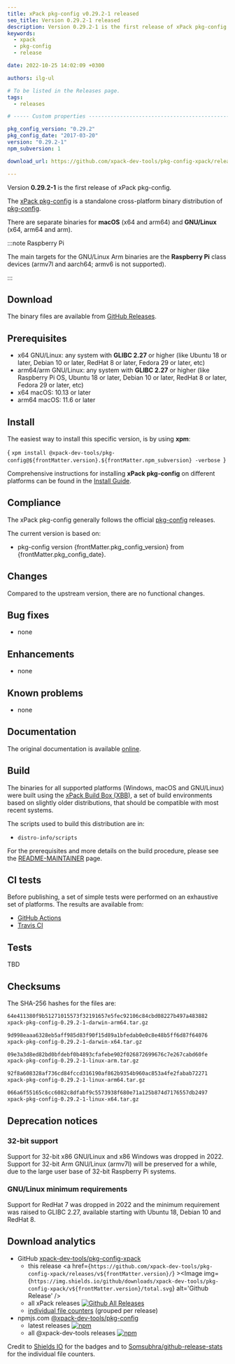 ```yaml
---
title: xPack pkg-config v0.29.2-1 released
seo_title: Version 0.29.2-1 released
description: Version 0.29.2-1 is the first release of xPack pkg-config.
keywords:
  - xpack
  - pkg-config
  - release

date: 2022-10-25 14:02:09 +0300

authors: ilg-ul

# To be listed in the Releases page.
tags:
  - releases

# ----- Custom properties -----------------------------------------------------

pkg_config_version: "0.29.2"
pkg_config_date: "2017-03-20"
version: "0.29.2-1"
npm_subversion: 1

download_url: https://github.com/xpack-dev-tools/pkg-config-xpack/releases/tag/v0.29.2-1/

---
```



Version **0.29.2-1** is the first release of xPack pkg-config.

<!-- truncate -->

<PageMetadata title={frontMatter.seo_title} />

The [xPack pkg-config](https://xpack-dev-tools.github.io/pkg-config-xpack/)
is a standalone cross-platform binary distribution of
[pkg-config](https://www.freedesktop.org/wiki/Software/pkg-config/).

There are separate binaries for
**macOS** (x64 and arm64)
and **GNU/Linux** (x64, arm64 and arm).

:::note Raspberry Pi

The main targets for the GNU/Linux Arm
binaries are the **Raspberry Pi** class devices (armv7l and aarch64;
armv6 is not supported).

:::

## Download

The binary files are available from <a href={frontMatter.download_url}>GitHub Releases</a>.

## Prerequisites

- x64 GNU/Linux: any system with **GLIBC 2.27** or higher
  (like Ubuntu 18 or later, Debian 10 or later, RedHat 8 or later,
  Fedora 29 or later, etc)
- arm64/arm GNU/Linux: any system with **GLIBC 2.27** or higher
  (like Raspberry Pi OS, Ubuntu 18 or later, Debian 10 or later, RedHat 8 or later,
  Fedora 29 or later, etc)
- x64 macOS: 10.13 or later
- arm64 macOS: 11.6 or later

## Install

The easiest way to install this specific version, is by using **xpm**:

<CodeBlock language="console"> {
`xpm install @xpack-dev-tools/pkg-config@${frontMatter.version}.${frontMatter.npm_subversion} -verbose
`} </CodeBlock>

Comprehensive instructions for installing **xPack pkg-config** on different platforms
can be found in the [Install Guide](/docs/install/).

## Compliance

The xPack pkg-config generally follows the official
[pkg-config](https://pkgconfig.freedesktop.org/releases/) releases.

The current version is based on:

- pkg-config version {frontMatter.pkg_config_version}
from {frontMatter.pkg_config_date}.

## Changes

Compared to the upstream version, there are no functional changes.

## Bug fixes

- none

## Enhancements

- none

## Known problems

- none

## Documentation

The original documentation is available
[online](https://people.freedesktop.org/~dbn/pkg-config-guide.html).

## Build

The binaries for all supported platforms
(Windows, macOS and GNU/Linux) were built using the
[xPack Build Box (XBB)](https://xpack.github.io/xbb/), a set
of build environments based on slightly older distributions, that should be
compatible with most recent systems.

The scripts used to build this distribution are in:

- `distro-info/scripts`

For the prerequisites and more details on the build procedure, please see the
[README-MAINTAINER](https://github.com/xpack-dev-tools/pkg-config-xpack/blob/xpack/README-MAINTAINER.md) page.

## CI tests

Before publishing, a set of simple tests were performed on an exhaustive
set of platforms. The results are available from:

- [GitHub Actions](https://github.com/xpack-dev-tools/pkg-config-xpack/actions/)
- [Travis CI](https://app.travis-ci.com/github/xpack-dev-tools/pkg-config-xpack/builds/)

## Tests

TBD

## Checksums

The SHA-256 hashes for the files are:

```txt
64e411380f9b51271015573f32191657e5fec92106c84cbd08227b497a483882
xpack-pkg-config-0.29.2-1-darwin-arm64.tar.gz

9d998eaaa6328eb5aff985d83f90f15d89a1bfedab0e0c8e48b5ff6d87f64076
xpack-pkg-config-0.29.2-1-darwin-x64.tar.gz

09e3a3d8ed82bd0bfdebf0b4893cfafebe902f026872699676c7e267cabd60fe
xpack-pkg-config-0.29.2-1-linux-arm.tar.gz

92f8a608328af736cd84fccd316190af862b9354b960ac853a4fe2fabab72271
xpack-pkg-config-0.29.2-1-linux-arm64.tar.gz

066a6f55165c6cc6082c8dfabf9c5573938f680e71a125b874d7176557db2497
xpack-pkg-config-0.29.2-1-linux-x64.tar.gz

```

## Deprecation notices

### 32-bit support

Support for 32-bit x86 GNU/Linux and x86 Windows was
dropped in 2022. Support for 32-bit Arm GNU/Linux (armv7l) will be preserved
for a while, due to the large user base of 32-bit Raspberry Pi systems.

### GNU/Linux minimum requirements

Support for RedHat 7 was dropped in 2022 and the
minimum requirement was raised to GLIBC 2.27, available starting
with Ubuntu 18, Debian 10 and RedHat 8.

## Download analytics

- GitHub [xpack-dev-tools/pkg-config-xpack](https://github.com/xpack-dev-tools/pkg-config-xpack/)
  - this release <a href={`https://github.com/xpack-dev-tools/pkg-config-xpack/releases/v${frontMatter.version}/`} ><Image img={`https://img.shields.io/github/downloads/xpack-dev-tools/pkg-config-xpack/v${frontMatter.version}/total.svg`} alt='Github Release' /></a>
  - all xPack releases [![Github All Releases](https://img.shields.io/github/downloads/xpack-dev-tools/pkg-config-xpack/total.svg)](https://github.com/xpack-dev-tools/pkg-config-xpack/releases/)
  - [individual file counters](https://somsubhra.github.io/github-release-stats/?username=xpack-dev-tools&repository=pkg-config-xpack) (grouped per release)
- npmjs.com [@xpack-dev-tools/pkg-config](https://www.npmjs.com/package/@xpack-dev-tools/pkg-config)
  - latest releases [![npm](https://img.shields.io/npm/dw/@xpack-dev-tools/pkg-config.svg)](https://www.npmjs.com/package/@xpack-dev-tools/pkg-config/)
  - all @xpack-dev-tools releases [![npm](https://img.shields.io/npm/dt/@xpack-dev-tools/pkg-config.svg)](https://www.npmjs.com/package/@xpack-dev-tools/pkg-config/)

Credit to [Shields IO](https://shields.io) for the badges and to
[Somsubhra/github-release-stats](https://github.com/Somsubhra/github-release-stats)
for the individual file counters.
